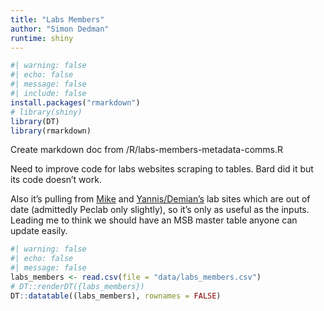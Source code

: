 ```yaml
---
title: "Labs Members"
author: "Simon Dedman"
runtime: shiny
---
```

```r
#| warning: false
#| echo: false
#| message: false
#| include: false
install.packages("rmarkdown")
# library(shiny)
library(DT)
library(rmarkdown)
```
Create markdown doc from /R/labs-members-metadata-comms.R

Need to improve code for labs websites scraping to tables. Bard did it but its code doesn't work.

Also it's pulling from [Mike](https://mikeheithaus.com/research/lab/) and [Yannis/Demian's](https://www.peclabfiu.com/team) lab sites which are out of date (admittedly Peclab only slightly), so it's only as useful as the inputs. Leading me to think we should have an MSB master table anyone can update easily.

```r
#| warning: false
#| echo: false
#| message: false
labs_members <- read.csv(file = "data/labs_members.csv")
# DT::renderDT({labs_members})
DT::datatable((labs_members), rownames = FALSE)
```
